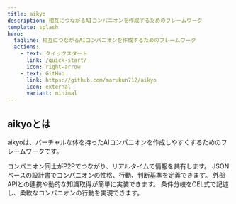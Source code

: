 ```yaml
---
title: aikyo
description: 相互につながるAIコンパニオンを作成するためのフレームワーク
template: splash
hero:
  tagline: 相互につながるAIコンパニオンを作成するためのフレームワーク
  actions:
    - text: クイックスタート
      link: /quick-start/
      icon: right-arrow
    - text: GitHub
      link: https://github.com/marukun712/aikyo
      icon: external
      variant: minimal
---
```





## aikyoとは

aikyoは、バーチャルな体を持ったAIコンパニオンを作成しやすくするためのフレームワークです。

<CardGrid stagger>
  <Card title="P2P通信">コンパニオン同士がP2Pでつながり、リアルタイムで情報を共有します。</Card>
  <Card title="Companion Card">
    JSONベースの設計書でコンパニオンの性格、行動、判断基準を定義できます。
  </Card>
  <Card title="アクション＆ナレッジ">外部APIとの連携や動的な知識取得が簡単に実装できます。</Card>
  <Card title="CEL式による制御">
    条件分岐をCEL式で記述し、柔軟なコンパニオンの行動を実現できます。
  </Card>
</CardGrid>
